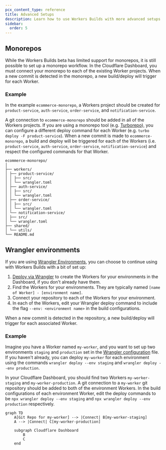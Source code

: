```yaml
---
pcx_content_type: reference
title: Advanced Setups
description: Learn how to use Workers Builds with more advanced setups
sidebar:
  order: 5
---
```


## Monorepos

While the Workers Builds beta has limited support for monorepos, it is still possible to set up a monorepo workflow. In the Cloudflare Dashboard, you must connect your monorepo to each of the existing Worker projects. When a new commit is detected in the monorepo, a new build/deploy will trigger for each Worker.

### Example

In the example `ecommerce-monorepo`, a Workers project should be created for `product-service`, `auth-service`, `order-service`, and `notification-service`.

A git connection to `ecommerce-monorepo` should be added in all of the Workers projects. If you are using a monorepo tool (e.g. [Turborepo](https://turbo.build/)), you can configure a different deploy command for each Worker (e.g. `turbo deploy -F product-service`). When a new commit is made to `ecommerce-monorepo`, a build and deploy will be triggered for each of the Workers (i.e. `product-service`, `auth-service`, `order-service`, `notification-service`) and respect the configured commands for that Worker.

```
ecommerce-monorepo/
│
├── workers/
│ ├── product-service/
│ │ ├── src/
│ │ └── wrangler.toml
│ ├── auth-service/
│ │ ├── src/
│ │ └── wrangler.toml
│ ├── order-service/
│ │ ├── src/
│ │ └── wrangler.toml
│ └── notification-service/
│ ├── src/
│ └── wrangler.toml
├── shared/
│ └── utils/
└── README.md
```

## Wrangler environments

If you are using [Wrangler Environments](/workers/wrangler/environments/), you can choose to continue using with Workers Builds with a bit of set up:

1. [Deploy via Wrangler](/workers/wrangler/commands/#deploy) to create the Workers for your environments in the Dashboard, if you don't already have them.
2. Find the Workers for your environments. They are typically named `[name of Worker] - [environment name]`.
3. Connect your repository to each of the Workers for your environment.
4. In each of the Workers, edit your Wrangler deploy command to include the flag `--env: <environment name>` in the build configurations.

When a new commit is detected in the repository, a new build/deploy will trigger for each associated Worker.

### Example

Imagine you have a Worker named `my-worker`, and you want to set up two environments `staging` and `production` set in the [Wrangler configuration](/workers/wrangler/configuration) file. If you haven't already, you can deploy `my-worker` for each environment using the commands `wrangler deploy --env staging` and `wrangler deploy --env production`.

In your Cloudflare Dashboard, you should find two Workers `my-worker-staging` and `my-worker-production`. A git connection to a `my-worker` git repository should be added to both of the environment Workers. In the build configurations of each environment Worker, edit the deploy commands to be `npx wrangler deploy --env staging` and `npx wrangler deploy --env production` respectively.

```mermaid
graph TD
    A[Git Repo for my-worker] --> |Connect| B[my-worker-staging]
    A --> |Connect| C[my-worker-production]

    subgraph Cloudflare Dashboard
        B
        C
    end
```
